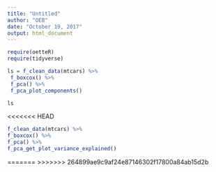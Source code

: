 ```yaml
---
title: "Untitled"
author: "OEB"
date: "October 19, 2017"
output: html_document
---
```


```r
require(oetteR)
require(tidyverse)

ls = f_clean_data(mtcars) %>%
 f_boxcox() %>%
 f_pca() %>%
 f_pca_plot_components()

ls
```

<<<<<<< HEAD

```r

f_clean_data(mtcars) %>%
f_boxcox() %>%
f_pca() %>%
f_pca_get_plot_variance_explained()

```

=======
>>>>>>> 264899ae9c9af24e87146302f17800a84ab15d2b
